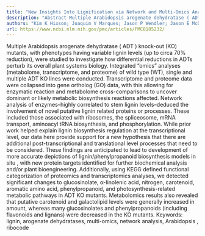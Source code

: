 ```yaml
---
title: "New Insights Into Lignification via Network and Multi-Omics Analyses of Arogenate Dehydratase Knock-Out Mutants inArabidopsis thaliana"
description: "Abstract Multiple Arabidopsis arogenate dehydratase ( ADT ) knock-out (KO) mutants, with phenotypes having variable lignin levels (up to circa 70% reduction), were studied to investigate how different..."
authors: "Kim K Hixson; Joaquim V Marques; Jason P Wendler; Jason E McDermott; Karl K Weitz; Therese R Clauss; Matthew E Monroe; Ronald J Moore; Joseph Brown; Mary S Lipton; Callum J Bell; Ljiljana Paša-Tolić; Laurence B Davin; Norman G Lewis"
url: https://www.ncbi.nlm.nih.gov/pmc/articles/PMC8185232/
---
```


Multiple Arabidopsis arogenate dehydratase ( ADT ) knock-out (KO) mutants, with phenotypes having variable lignin levels (up to circa 70% reduction), were studied to investigate how differential reductions in ADTs perturb its overall plant systems biology. Integrated “omics” analyses (metabolome, transcriptome, and proteome) of wild type (WT), single and multiple ADT KO lines were conducted. Transcriptome and proteome data were collapsed into gene ortholog (GO) data, with this allowing for enzymatic reaction and metabolome cross-comparisons to uncover dominant or likely metabolic biosynthesis reactions affected. Network analysis of enzymes–highly correlated to stem lignin levels–deduced the involvement of novel putative lignin related proteins or processes. These included those associated with ribosomes, the spliceosome, mRNA transport, aminoacyl tRNA biosynthesis, and phosphorylation. While prior work helped explain lignin biosynthesis regulation at the transcriptional level, our data here provide support for a new hypothesis that there are additional post-transcriptional and translational level processes that need to be considered. These findings are anticipated to lead to development of more accurate depictions of lignin/phenylpropanoid biosynthesis models in situ , with new protein targets identified for further biochemical analysis and/or plant bioengineering. Additionally, using KEGG defined functional categorization of proteomics and transcriptomics analyses, we detected significant changes to glucosinolate, α-linolenic acid, nitrogen, carotenoid, aromatic amino acid, phenylpropanoid, and photosynthesis-related metabolic pathways in ADT KO mutants. Metabolomics results also revealed that putative carotenoid and galactolipid levels were generally increased in amount, whereas many glucosinolates and phenylpropanoids (including flavonoids and lignans) were decreased in the KO mutants. Keywords: lignin, arogenate dehydratases, multi-omics, network analysis, Arabidopsis , ribocode

